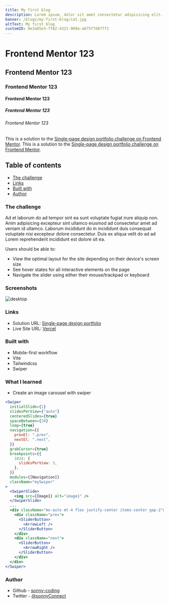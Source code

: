 ```yaml
---
title: My first blog
description: Lorem ipsum, dolor sit amet consectetur adipisicing elit.
banner: /blogs/my-first-blog/cat.jpg
altText: My first blog
customID: 9e3a05e3-7f82-4321-909a-a675f7d877f2
---
```


# Frontend Mentor 123

## Frontend Mentor 123

### Frontend Mentor 123

#### Frontend Mentor 123

##### Frontend Mentor 123

###### Frontend Mentor 123

This is a solution to the [Single-page design portfolio challenge on Frontend Mentor](https://www.frontendmentor.io/challenges/singlepage-design-portfolio-2MMhyhfKVo).
This is a solution to the [Single-page design portfolio challenge on Frontend Mentor](https://www.frontendmentor.io/challenges/singlepage-design-portfolio-2MMhyhfKVo).

## Table of contents

- [The challenge](#the-challenge)
- [Links](#links)
- [Built with](#built-with)
- [Author](#author)

### The challenge

Ad et laborum do ad tempor sint ea sunt voluptate fugiat irure aliquip non. Anim adipisicing excepteur sint ullamco eiusmod ad consectetur amet ad veniam id ullamco. Laborum incididunt do in incididunt duis consequat voluptate nisi excepteur dolore consectetur. Duis ex aliqua velit do ad ad Lorem reprehenderit incididunt est dolore sit ea.

Users should be able to:

- View the optimal layout for the site depending on their device's screen size
- See hover states for all interactive elements on the page
- Navigate the slider using either their mouse/trackpad or keyboard

### Screenshots

![desktop](/blogs/my-first-blog/desktop.png)

### Links

- Solution URL: [Single-page design portfolio](https://github.com/sonny-coding/single-page-design-portfolio)
- Live Site URL: [Vercel](https://single-page-design-portfolio-three.vercel.app/)

### Built with

- Mobile-first workflow
- Vite
- Tailwindcss
- Swiper

### What I learned

- Create an image carousel with swiper

```jsx
<Swiper
  initialSlide={1}
  slidesPerView={"auto"}
  centeredSlides={true}
  spaceBetween={30}
  loop={true}
  navigation={{
    prevEl: ".prev",
    nextEl: ".next",
  }}
  grabCursor={true}
  breakpoints={{
    1024: {
      slidesPerView: 3,
    },
  }}
  modules={[Navigation]}
  className="mySwiper"
>
  <SwiperSlide>
    <img src={Image1} alt="image1" />
  </SwiperSlide>
  ...
  <div className="mx-auto mt-4 flex justify-center items-center gap-2">
    <div className="prev">
      <SliderButton>
        <ArrowLeft />
      </SliderButton>
    </div>
    <div className="next">
      <SliderButton>
        <ArrowRight />
      </SliderButton>
    </div>
  </div>
</Swiper>
```

### Author

- Github - [sonny-coding](https://github.com/sonny-coding)
- Twitter - [@sonnyConnect](https://twitter.com/sonnyConnect)
